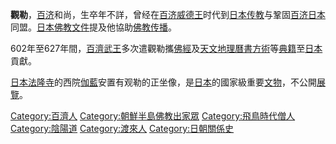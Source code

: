{{refimprove|time=2011-04-22T04:58:00+00:00}}
'''觀勒'''，[[百济|百济]]和尚，生卒年不詳，曾经在[[百济|百济]][[威德王|威德王]]时代到[[日本|日本]][[传教|传教]]与鞏固[[百济|百济]][[日本|日本]]同盟。[[日本佛教|日本佛教]][[文件|文件]]提及他協助[[佛教|佛教]][[传播|传播]]。

602年至627年間，[[百濟武王|百濟武王]]多次遣觀勒攜[[佛經|佛經]]及[[天文|天文]][[地理|地理]][[曆書|曆書]][[方術|方術]]等[[典籍|典籍]]至[[日本|日本]]貢獻。

[[日本|日本]][[法隆寺|法隆寺]]的西院[[伽藍|伽藍]]安置有观勒的正坐像，是[[日本|日本]]的國家級重要[[文物|文物]]，不公開[[展覽|展覽]]。

[[Category:百濟人|Category:百濟人]]
[[Category:朝鮮半島佛教出家眾|Category:朝鮮半島佛教出家眾]]
[[Category:飛鳥時代僧人|Category:飛鳥時代僧人]]
[[Category:陰陽道|Category:陰陽道]]
[[Category:渡來人|Category:渡來人]]
[[Category:日朝關係史|Category:日朝關係史]]